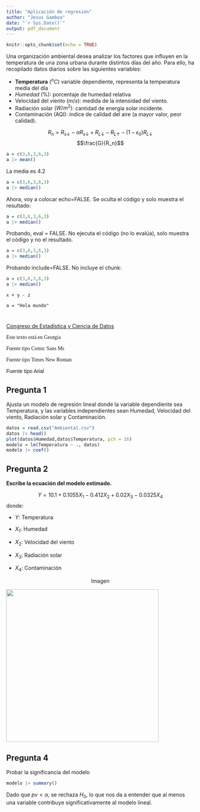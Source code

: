 ```yaml
---
title: "Aplicación de regresión"
author: "Jesus Gamboa"
date: "`r Sys.Date()`"
output: pdf_document
---
```


```r
knitr::opts_chunk$set(echo = TRUE)
```

Una organización ambiental desea analizar los factores que influyen en la temperatura de una zona urbana durante distintos días del año. Para ello, ha recopilado datos diarios sobre las siguientes variables:

-   **Temperatura** $(^oC)$ variable dependiente, representa la temperatura media del día
-   *Humedad* (%): porcentaje de humedad relativa
-   Velocidad del viento $(m/s)$: medida de la intensidad del viento.
-   Radiación solar $(W/m^2)$: cantidad de energía solar incidente.
-   Contaminación (AQI): índice de calidad del aire (a mayor valor, peor calidad).

$$R_{n} = R_{s\downarrow} - \alpha R_{s\downarrow} + R_{L\downarrow}-R_{L\uparrow}-(1-\epsilon_0)R_{L\downarrow}$$ $$\frac{G}{R_n}$$

```r
a = c(3,6,3,6,3)
a |> mean()
```

La media es 4.2

```r
a = c(3,6,3,6,3)
a |> median()
```

Ahora, voy a colocar echo=FALSE. Se oculta el código y solo muestra el resultado:

```r
a = c(3,6,3,6,3)
a |> median()
```

Probando, eval = FALSE. No ejecuta el código (no lo evalúa), solo muestra el código y no el resultado.

```r
a = c(3,6,3,6,3)
a |> median()
```

Probando include=FALSE. No incluye el chunk:

```r
a = c(3,6,3,6,3)
a |> median()
```

`x + y - z`

`a = "Hola mundo"`

# 

[Congreso de Estadística y Ciencia de Datos](https://sites.google.com/view/congreso-de-estadistica-2025/presentaci%C3%B3n?authuser=0)

[Este texto está en Georgia]{style="font-family: Georgia;"}

[Fuente tipo Comic Sans Ms]{style="font-family: Comic Sans Ms;"}

[Fuente tipo Times New Roman]{style="font-family: Times New Roman;"}

[Fuente tipo Arial]{style="font-family: Arial;"}

## Pregunta 1

Ajusta un modelo de regresión lineal donde la variable dependiente sea Temperatura, y las variables independientes sean Humedad, Velocidad del viento, Radiación solar y Contaminación.

```r
datos = read.csv("Ambiental.csv")
datos |> head()
plot(datos$Humedad,datos$Temperatura, pch = 16)
modelo = lm(Temperatura ~ ., datos)
modelo |> coef()
```

## Pregunta 2

**Escribe la ecuación del modelo estimado.**

$$Y=10.1+0.1055X_1-0.412X_2+0.02X_3-0.0325X_4$$ donde:

-   $Y$: Temperatura

-   $X_1$: Humedad

-   $X_2$: Velocidad del viento

-   $X_3$: Radiación solar

-   $X_4$: Contaminación

$$\text{Imagen}$$


![](images/clipboard-3637355708.png){width="10.8cm"}


## Pregunta 4

Probar la significancia del modelo

```r
modelo |> summary()
```

Dado que $pv < \alpha$, se rechaza $H_0$, lo que nos da a entender que al menos una variable contribuye significativamente al modelo lineal.
